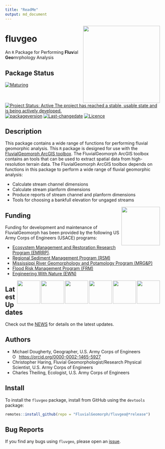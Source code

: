 ```yaml
---
title: "ReadMe"
output: md_document
---
```


<!-- README.md is generated from README.Rmd. Please edit that file -->

<img src="man/figures/fluvgeo-3.png" width=250 align="right" />

# fluvgeo
An `R` Package for Performing **Fluv**ial **Geo**mrphology Analysis

## Package Status
[![Maturing](https://img.shields.io/badge/lifecycle-maturing-blue.svg)](https://www.tidyverse.org/lifecycle)
[![Project Status: Active The project has reached a stable, usable state and is being actively developed.](https://www.repostatus.org/badges/latest/active.svg)](https://www.repostatus.org/#active)
[![packageversion](https://img.shields.io/badge/Package%20version-0.1.36-orange.svg?style=flat-square)](commits/master)
[![Last-changedate](https://img.shields.io/badge/last%20change-`r gsub('-', '--', Sys.Date())`-yellowgreen.svg)](/commits/master)
[![Licence](https://img.shields.io/badge/licence-CC0-blue.svg)](http://choosealicense.com/licenses/cc0-1.0/)

## Description
This package contains a wide range of functions for performing fluvial 
geomorphic analysis. This `R` package is designed for use with the [FluvialGeomorph 
ArcGIS toolbox](https://github.com/FluvialGeomorph/FluvialGeomorph). The FluvialGeomorph ArcGIS toolbox contains an tools that can be used to extract spatial data from high-resolution terrain data. The FluvialGeomorph ArcGIS toolbox depends on functions in this package to perform a wide range of fluvial geomorphic analysis:

* Calculate stream channel dimensions
* Calculate stream planform dimensions
* Produce reports of stream channel and planform dimensions
* Tools for choosing a bankfull elevation for ungaged streams

<img src="man/figures/HDQLO-03_h120.jpg" width=125 align="right" />

## Funding
Funding for development and maintenance of FluvialGeomorph has been provided by the following US Army Corps of Engineers (USACE) programs:

* [Ecosystem Management and Restoration Research Program (EMRRP)](https://emrrp.el.erdc.dren.mil).
* [Regional Sediment Management Program (RSM)](https://rsm.usace.army.mil/)
* [Mississippi River Geomorphology and Potamology Program (MRG&P)](https://www.mvd.usace.army.mil/Missions/Mississippi-River-Science-Technology/MS-River-Geomorphology-Potamology/)
* [Flood Risk Management Program (FRM)](https://www.iwr.usace.army.mil/Missions/Flood-Risk-Management/Flood-Risk-Management-Program/)
* [Engineering With Nature (EWN)](https://ewn.el.erdc.dren.mil/)

<img src="man/figures/EWN_200.png" height=75 align="right" />
<img src="man/figures/SilverJackets_200.png" height=75 align="right" />
<img src="man/figures/FRMP_200.png" height=75 align="right" />
<img src="man/figures/MRG&P_300.png" height=75 align="right" />
<img src="man/figures/RSM_200.png" height=75 align="right" />
<img src="man/figures/EMRRP_logo_200.png" height=75 align="right" />

## Latest Updates
Check out the [NEWS](NEWS.md) for details on the latest updates. 

## Authors

* Michael Dougherty, Geographer, U.S. Army Corps of Engineers
<div itemscope itemtype="https://schema.org/Person"><a itemprop="sameAs" content="https://orcid.org/0000-0002-1465-5927" href="https://orcid.org/0000-0002-1465-5927" target="orcid.widget" rel="me noopener noreferrer" style="vertical-align:top;"><img src="https://orcid.org/sites/default/files/images/orcid_16x16.png" style="width:1em;margin-right:.5em;" alt="ORCID iD icon">https://orcid.org/0000-0002-1465-5927</a></div>
* Christopher Haring, Fluvial Geomorphologist/Research Physical Scientist, U.S. Army Corps of Engineers
* Charles Theiling, Ecologist, U.S. Army Corps of Engineers

## Install
To install the `fluvgeo` package, install from GitHub using the `devtools` package:

```r
remotes::install_github(repo = "FluvialGeomorph/fluvgeo@*release")
```

## Bug Reports
If you find any bugs using `fluvgeo`, please open an [issue](https://github.com/FluvialGeomorph/fluvgeo/issues). 
